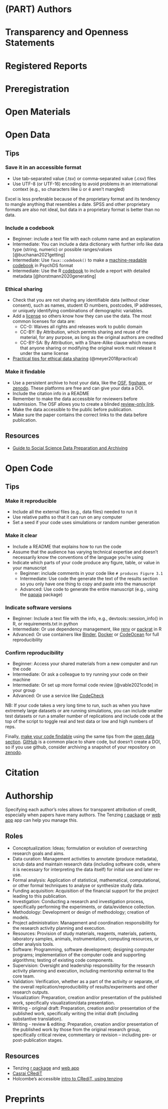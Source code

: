 # (PART) Authors {-}

# Transparency and Openness Statements

# Registered Reports

# Preregistration

# Open Materials

# Open Data

## Tips {#author-data-tips}

### Save it in an accessible format

* Use tab-separated value (.tsv) or comma-separated value (.csv) files
* Use UTF-8 (or UTF-16) encoding to avoid problems in an international context (e.g., so characters like ü or é aren't mangled) 

Excel is less preferable because of the proprietary format and its tendency to mangle anything that resembles a date. SPSS and other proprietary formats are also not ideal, but data in a proprietary format is better than no data.

### Include a codebook

* <span class="beginner">Beginner</span>: include a text file with each column name and an explanation 
* <span class="intermediate">Intermediate</span>: You can include a data dictionary with further info like data type (string, numeric) or possible ranges/values [@buchanan2021getting]
* <span class="intermediate">Intermediate</span>: Use `faux::codebook()` to make a [machine-readable codebook](https://debruine.github.io/faux/articles/codebook.html){target="_blank"} in PsychDS format
* <span class="intermediate">Intermediate</span>: Use the R [codebook](https://rubenarslan.github.io/codebook/articles/codebook_tutorial.html){target="_blank"} to include a report with detailed metadata [@horstmann2020generating]


### Ethical sharing

* Check that you are not sharing any identifiable data (without clear consent), such as names, student ID numbers, postcodes, IP addresses, or uniquely identifying combinations of demographic variables.
* Add a [license](https://www.ucl.ac.uk/library/research-support/research-data-management/licenses-data-sharing-creative-commons){target="_blank"} so others know how they can use the data. The most common licenses for data are:
    * CC-0: Waives all rights and releases work to public domain
    * CC-BY: By Attribution, which permits sharing and reuse of the material, for any purpose, as long as the original authors are credited
    * CC-BY-SA: By Attribution, with a Share-Alike clause which means that anyone sharing or modifying the original work must release it under the same license
* [Practical tips for ethical data sharing](https://doi.org/10.1177/2515245917747656){target="_blank"} (@meyer2018practical)

### Make it findable

* Use a persistent archive to host your data, like the [OSF](https://osf.io){target="_blank"}, [figshare](https://figshare.com/){target="_blank"}, or [zenodo](https://zenodo.org/){target="_blank"}. These platforms are free and can give your data a DOI.
* Include the citation info in a README
* Remember to make the data accessible for reviewers before submission. The OSF allows you to create a blinded [review-only link](https://help.osf.io/hc/en-us/articles/360019930333-Create-a-View-only-Link-for-a-Project){target="_blank"}.
* Make the data accessible to the public before publication.
* Make sure the paper contains the correct links to the data before publication.

## Resources

* [Guide to Social Science Data Preparation and Archiving](https://www.icpsr.umich.edu/web/pages/deposit/guide/index.html){target="_blank"}

# Open Code

## Tips {#author-code-tips}

### Make it reproducible

* Include all the external files (e.g., data files) needed to run it
* Use relative paths so that it can run on any computer
* Set a seed if your code uses simulations or random number generation

### Make it clear

* Include a README that explains how to run the code
* Assume that the audience has varying technical expertise and doesn't necessarily know the conventions of the language you're using
* Indicate which parts of your code produce any figure, table, or value in your manuscript
    * <span class="beginner">Beginner</span>: include comments in your code like `# produces Figure 3.1`
    * <span class="intermediate">Intermediate</span>: Use code the generate the text of the results section so you only have one thing to copy and paste into the manuscript
    * <span class="advanced">Advanced</span>: Use code to generate the entire manuscript (e.g., using the [papaja](http://frederikaust.com/papaja_man/){target="_blank"} package)

### Indicate software versions

* <span class="beginner">Beginner</span>: Include a text file with the info, e.g., devtools::session_info() in R, or requirements.txt in python
* <span class="intermediate">Intermediate</span>: Or use dependency management, like [renv](https://rstudio.github.io/renv/articles/renv.html){target="_blank"} or [packrat](https://rstudio.github.io/packrat/){target="_blank"} in R
* <span class="advanced">Advanced</span>: Or use containers like [Binder](https://mybinder.org/){target="_blank"}, [Docker](https://www.docker.com/){target="_blank"} or [CodeOcean](https://codeocean.com/){target="_blank"} for full reproducibility
  
### Confirm reproducibility

* <span class="beginner">Beginner</span>: Access your shared materials from a new computer and run the code
* <span class="intermediate">Intermediate</span>: Or ask a colleague to try running your code on their machine
* <span class="intermediate">Intermediate</span>: Or set up more formal code review [@vable2021code] in your group
* <span class="advanced">Advanced</span>: Or use a service like [CodeCheck](https://codecheck.org.uk/)

NB: If your code takes a very long time to run, such as when you have extremely large datasets or are running simulations, you can include smaller test datasets or run a smaller number of replications and include code at the top of the script to toggle real and test data or low and high numbers of reps.

Finally, [make your code findable](#make-it-findable){target="_blank"} using the same tips from the [open data section](#open-data){target="_blank"}. [GitHub](https://github.com/){target="_blank"} is a common place to share code, but doesn't create a DOI, so if you use github, consider archiving a snapshot of your repository on [zenodo](https://docs.github.com/en/repositories/archiving-a-github-repository/referencing-and-citing-content){target="_blank"}.

# Citation


# Authorship

Specifying each author's roles allows for transparent attribution of credit, especially when papers have many authors. The Tenzing [r package](https://marton-balazs-kovacs.github.io/tenzing/){target="_blank"} or [web app](https://tenzing.club/){target="_blank"} app can help you manage this.

## Roles

* Conceptualization: Ideas; formulation or evolution of overarching research goals and aims.
* Data curation: Management activities to annotate (produce metadata), scrub data and maintain research data (including software code, where it is necessary for interpreting the data itself) for initial use and later re-use.
* Formal analysis: Application of statistical, mathematical, computational, or other formal techniques to analyse or synthesize study data.
* Funding acquisition: Acquisition of the financial support for the project leading to this publication.
* Investigation: Conducting a research and investigation process, specifically performing the experiments, or data/evidence collection.
* Methodology: Development or design of methodology; creation of models.
* Project administration: Management and coordination responsibility for the research activity planning and execution.
* Resources: Provision of study materials, reagents, materials, patients, laboratory samples, animals, instrumentation, computing resources, or other analysis tools.
* Software: Programming, software development; designing computer programs; implementation of the computer code and supporting algorithms; testing of existing code components.
* Supervision: Oversight and leadership responsibility for the research activity planning and execution, including mentorship external to the core team.
* Validation: Verification, whether as a part of the activity or separate, of the overall replication/reproducibility of results/experiments and other research outputs.
* Visualization: Preparation, creation and/or presentation of the published work, specifically visualization/data presentation.
* Writing - original draft: Preparation, creation and/or presentation of the published work, specifically writing the initial draft (including substantive translation).
* Writing - review & editing: Preparation, creation and/or presentation of the published work by those from the original research group, specifically critical review, commentary or revision -- including pre- or post-publication stages.

## Resources

* Tenzing [r package](https://marton-balazs-kovacs.github.io/tenzing/){target="_blank"} and [web app](https://tenzing.club/){target="_blank"}
* [Casrai CRediT](https://casrai.org/credit/){target="_blank"}
* Holcombe's accessible [intro to CRediT, using tenzing](https://alexholcombe.medium.com/announcing-tenzing-ceca6789d88c){target="_blank"}


# Preprints
